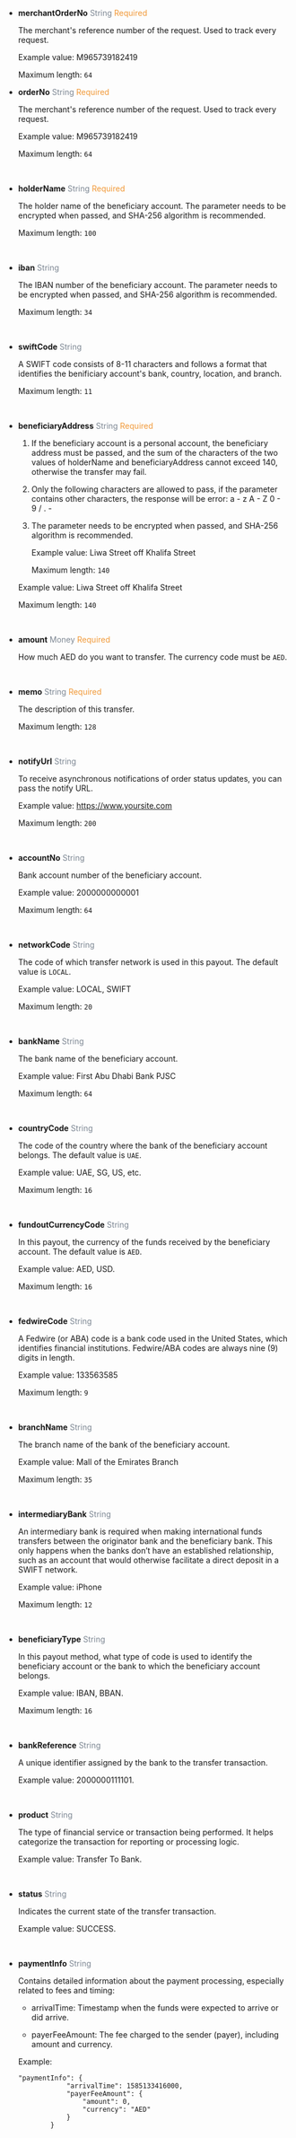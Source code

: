 - **merchantOrderNo** <font color = ' #7d8793'>String</font> <font color = '#f19938'>Required</font>

  The merchant's reference number of the request. Used to track every request.

  Example value: M965739182419

  Maximum length: `64`
  <br />
  
- **orderNo** <font color = ' #7d8793'>String</font> <font color = '#f19938'>Required</font>

	The merchant's reference number of the request. Used to track every request.

	Example value: M965739182419

	Maximum length: `64`

	<br />

- **holderName** <font color = ' #7d8793'>String</font> <font color = '#f19938'>Required</font>

	The holder name of the beneficiary account. The parameter needs to be encrypted when passed, and SHA-256 algorithm is recommended.

	Maximum length: `100`

	<br />

- **iban** <font color = ' #7d8793'>String</font>

	The IBAN number of the beneficiary account. The parameter needs to be encrypted when passed, and SHA-256 algorithm is recommended.

	Maximum length: `34`

	<br />

- **swiftCode** <font color = ' #7d8793'>String</font>

	A SWIFT code consists of 8-11 characters and follows a format that identifies the benificiary account's bank, country, location, and branch.

	Maximum length: `11`

	<br />

- **beneficiaryAddress** <font color = ' #7d8793'>String</font> <font color = '#f19938'>Required</font>

  1. If the beneficiary account is a personal account, the beneficiary address must be passed, and the sum of the characters of the two values of holderName and beneficiaryAddress cannot exceed 140, otherwise the transfer may fail.

  2. Only the following characters are allowed to pass, if the parameter contains other characters, the response will be error: a - z A - Z 0 - 9 / . -

  3. The parameter needs to be encrypted when passed, and SHA-256 algorithm is recommended.

     Example value: Liwa Street off Khalifa Street

     Maximum length: `140`

  Example value: Liwa Street off Khalifa Street

  Maximum length: `140`

  <br/>

- **amount** <font color = ' #7d8793'>Money</font> <font color = '#f19938'>Required</font>

	How much AED do you want to transfer. The currency code must be `AED`.

	<br />

- **memo** <font color = ' #7d8793'>String</font> <font color = '#f19938'>Required</font>

	The description of this transfer.

	Maximum length: `128`

	<br />

- **notifyUrl** <font color = ' #7d8793'>String</font>

	To receive asynchronous notifications of order status updates, you can pass the notify URL.

	Example value: https://www.yoursite.com

	Maximum length: `200`

	<br />

- **accountNo** <font color = ' #7d8793'>String</font>

	Bank account number of the beneficiary account.

	Example value: 2000000000001

	Maximum length: `64`

	<br />

- **networkCode** <font color = ' #7d8793'>String</font>

	The code of which transfer network is used in this payout. The default value is `LOCAL`.

	Example value: LOCAL, SWIFT

	Maximum length: `20`

	<br />

- **bankName** <font color = ' #7d8793'>String</font>

	The bank name of the beneficiary account.

	Example value: First Abu Dhabi Bank PJSC

	Maximum length: `64`

	<br />

- **countryCode** <font color = ' #7d8793'>String</font>

	The code of the country where the bank of the beneficiary account belongs. The default value is `UAE`.

	Example value: UAE, SG, US, etc.

	Maximum length: `16`

	<br />

- **fundoutCurrencyCode** <font color = ' #7d8793'>String</font>

	In this payout, the currency of the funds received by the beneficiary account. The default value is `AED`.

	Example value: AED, USD.

	Maximum length: `16`

	<br />

- **fedwireCode** <font color = ' #7d8793'>String</font>

	A Fedwire (or ABA) code is a bank code used in the United States, which identifies financial institutions. Fedwire/ABA codes are always nine (9) digits in length.

	Example value: 133563585

	Maximum length: `9`

	<br />

- **branchName** <font color = ' #7d8793'>String</font>

	The branch name of the bank of the beneficiary account.

	Example value: Mall of the Emirates Branch

	Maximum length: `35`

	<br />

- **intermediaryBank** <font color = ' #7d8793'>String</font>

	An intermediary bank is required when making international funds transfers between the originator bank and the beneficiary bank. This only happens when the banks don’t have an established relationship, such as an account that would otherwise facilitate a direct deposit in a SWIFT network.

	Example value: iPhone

	Maximum length: `12`

	<br />

- **beneficiaryType** <font color = ' #7d8793'>String</font>

	In this payout method, what type of code is used to identify the beneficiary account or the bank to which the beneficiary account belongs.

	Example value: IBAN, BBAN.

	Maximum length: `16`

	<br />

- **bankReference** <font color = ' #7d8793'>String</font>

	A unique identifier assigned by the bank to the transfer transaction.

	Example value: 2000000111101.

	<br />

- **product** <font color = ' #7d8793'>String</font>

	The type of financial service or transaction being performed. It helps categorize the transaction for reporting or processing logic.

	Example value: Transfer To Bank.

	<br />

- **status** <font color = ' #7d8793'>String</font>

	Indicates the current state of the transfer transaction.

	Example value: SUCCESS.

	<br />

- **paymentInfo** <font color = ' #7d8793'>String</font>

	Contains detailed information about the payment processing, especially related to fees and timing:

	- arrivalTime: Timestamp when the funds were expected to arrive or did arrive.

	- payerFeeAmount: The fee charged to the sender (payer), including amount and currency.

	Example:

	```
	"paymentInfo": {
                "arrivalTime": 1585133416000,
                "payerFeeAmount": {
                    "amount": 0,
                    "currency": "AED"
                }
            }
	```

	<br />
